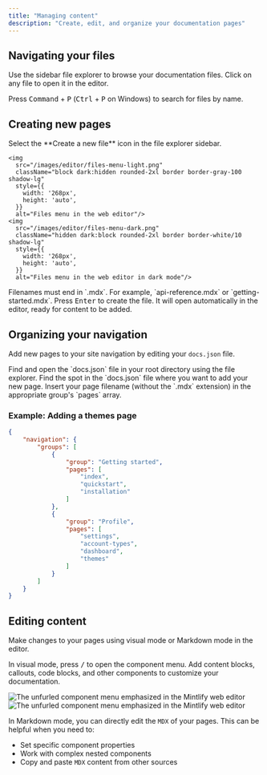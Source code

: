 ```yaml
---
title: "Managing content"
description: "Create, edit, and organize your documentation pages"
---
```


## Navigating your files

Use the sidebar file explorer to browse your documentation files. Click on any file to open it in the editor.

Press <kbd>Command</kbd> + <kbd>P</kbd> (<kbd>Ctrl</kbd> + <kbd>P</kbd> on Windows) to search for files by name.

## Creating new pages

<Steps>
  <Step title="Create a new file">
    Select the **Create a new file** icon in the file explorer sidebar.
    
    <img
      src="/images/editor/files-menu-light.png"
      className="block dark:hidden rounded-2xl border border-gray-100 shadow-lg"
      style={{
        width: '268px',
        height: 'auto',
      }}
      alt="Files menu in the web editor"/>
    <img
      src="/images/editor/files-menu-dark.png"
      className="hidden dark:block rounded-2xl border border-white/10 shadow-lg"
      style={{
        width: '268px',
        height: 'auto',
      }}
      alt="Files menu in the web editor in dark mode"/>
  </Step>
  <Step title="Enter a filename">
    Filenames must end in `.mdx`. For example, `api-reference.mdx` or `getting-started.mdx`.
  </Step>
  <Step title="Create and open">
    Press <kbd>Enter</kbd> to create the file. It will open automatically in the editor, ready for content to be added.
  </Step>
</Steps>

## Organizing your navigation

Add new pages to your site navigation by editing your `docs.json` file.

<Steps>
  <Step title="Open docs.json">
    Find and open the `docs.json` file in your root directory using the file explorer.
  </Step>
  <Step title="Locate the navigation section">
    Find the spot in the `docs.json` file where you want to add your new page.
  </Step>
  <Step title="Add your page">
    Insert your page filename (without the `.mdx` extension) in the appropriate group's `pages` array.
  </Step>
</Steps>

### Example: Adding a themes page

```json title="Adding a themes page to the Profile group" highlight="18"
{
    "navigation": {
        "groups": [
            {
                "group": "Getting started",
                "pages": [
                    "index",
                    "quickstart", 
                    "installation"
                ]
            },
            {
                "group": "Profile",
                "pages": [
                    "settings",
                    "account-types", 
                    "dashboard",
                    "themes"
                ]
            }
        ]
    }
}
```

## Editing content

Make changes to your pages using visual mode or Markdown mode in the editor.

In visual mode, press <kbd>/</kbd> to open the component menu. Add content blocks, callouts, code blocks, and other components to customize your documentation.

<Frame>
  <img 
    src="/images/editor/component-menu-light.png" 
    alt="The unfurled component menu emphasized in the Mintlify web editor" 
    className="block dark:hidden" 
  />
  <img 
    src="/images/editor/component-menu-dark.png" 
    alt="The unfurled component menu emphasized in the Mintlify web editor" 
    className="hidden dark:block" 
  />
</Frame>

In Markdown mode, you can directly edit the `MDX` of your pages. This can be helpful when you need to:

- Set specific component properties
- Work with complex nested components
- Copy and paste `MDX` content from other sources
